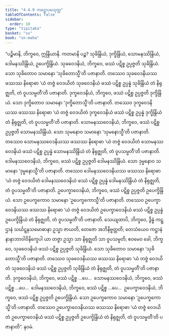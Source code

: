 ```yaml
---
title: "4.4.9 ကဋ္ဌောပမသုတ္တ"
tableOfContents: false
sidebar:
  order: 10
type: "tipitaka"
basket: "su"
book: "sn-maha"
---
```



<DynamicBreadcrumb />

<Division number="509" book="sn-maha">

<Paragraph number="1120" book="sn-maha">
“ပဉ္စိမာနိ, ဘိက္ခဝေ, ဣန္ဒြိယာနိ. ကတမာနိ ပဉ္စ? သုခိန္ဒြိယံ, ဒုက္ခိန္ဒြိယံ, သောမနဿိန္ဒြိယံ, ဒေါမနဿိန္ဒြိယံ, ဥပေက္ခိန္ဒြိယံ. သုခဝေဒနိယံ, ဘိက္ခဝေ, ဖဿံ ပဋိစ္စ ဥပ္ပဇ္ဇတိ သုခိန္ဒြိယံ. သော သုခိတောဝ သမာနော ‘သုခိတောသ္မီ’တိ ပဇာနာတိ. တဿေဝ သုခဝေဒနိယဿ ဖဿဿ နိရောဓာ ‘ယံ တဇ္ဇံ ဝေဒယိတံ သုခဝေဒနိယံ ဖဿံ ပဋိစ္စ ဥပ္ပန္နံ သုခိန္ဒြိယံ တံ နိရုဇ္ဈတိ, တံ ဝူပသမ္မတီ’တိ ပဇာနာတိ.
</Paragraph>

<Paragraph number="1121" book="sn-maha">
ဒုက္ခဝေဒနိယံ, ဘိက္ခဝေ, ဖဿံ ပဋိစ္စ ဥပ္ပဇ္ဇတိ ဒုက္ခိန္ဒြိယံ. သော ဒုက္ခိတောဝ သမာနော ‘ဒုက္ခိတောသ္မီ’တိ ပဇာနာတိ. တဿေဝ ဒုက္ခဝေဒနိယဿ ဖဿဿ နိရောဓာ ‘ယံ တဇ္ဇံ ဝေဒယိတံ ဒုက္ခဝေဒနိယံ ဖဿံ ပဋိစ္စ ဥပ္ပန္နံ ဒုက္ခိန္ဒြိယံ တံ နိရုဇ္ဈတိ, တံ ဝူပသမ္မတီ’တိ ပဇာနာတိ.
</Paragraph>

<Paragraph number="1122" book="sn-maha">
သောမနဿဝေဒနိယံ, ဘိက္ခဝေ, ဖဿံ ပဋိစ္စ ဥပ္ပဇ္ဇတိ သောမနဿိန္ဒြိယံ. သော သုမနောဝ သမာနော ‘သုမနောသ္မီ’တိ ပဇာနာတိ. တဿေဝ သောမနဿဝေဒနိယဿ ဖဿဿ နိရောဓာ ‘ယံ တဇ္ဇံ ဝေဒယိတံ သောမနဿဝေဒနိယံ ဖဿံ ပဋိစ္စ ဥပ္ပန္နံ သောမနဿိန္ဒြိယံ တံ နိရုဇ္ဈတိ, တံ ဝူပသမ္မတီ’တိ ပဇာနာတိ.
</Paragraph>

<Paragraph number="1123" book="sn-maha">
ဒေါမနဿဝေဒနိယံ, ဘိက္ခဝေ, ဖဿံ ပဋိစ္စ ဥပ္ပဇ္ဇတိ ဒေါမနဿိန္ဒြိယံ. သော ဒုမ္မနောဝ သမာနော ‘ဒုမ္မနောသ္မီ’တိ ပဇာနာတိ. တဿေဝ ဒေါမနဿဝေဒနိယဿ ဖဿဿ နိရောဓာ ‘ယံ တဇ္ဇံ ဝေဒယိတံ ဒေါမနဿဝေဒနိယံ ဖဿံ ပဋိစ္စ ဥပ္ပန္နံ ဒေါမနဿိန္ဒြိယံ တံ နိရုဇ္ဈတိ, တံ ဝူပသမ္မတီ’တိ ပဇာနာတိ.
</Paragraph>

<Paragraph number="1124" book="sn-maha">
ဥပေက္ခာဝေဒနိယံ, ဘိက္ခဝေ, ဖဿံ ပဋိစ္စ ဥပ္ပဇ္ဇတိ ဥပေက္ခိန္ဒြိယံ. သော ဥပေက္ခကောဝ သမာနော ‘ဥပေက္ခကောသ္မီ’တိ ပဇာနာတိ. တဿေဝ ဥပေက္ခာဝေဒနိယဿ ဖဿဿ နိရောဓာ ‘ယံ တဇ္ဇံ ဝေဒယိတံ ဥပေက္ခာဝေဒနိယံ ဖဿံ ပဋိစ္စ ဥပ္ပန္နံ ဥပေက္ခိန္ဒြိယံ တံ နိရုဇ္ဈတိ, တံ ဝူပသမ္မတီ’တိ ပဇာနာတိ.
</Paragraph>

<Paragraph number="1125" book="sn-maha">
သေယျထာပိ, ဘိက္ခဝေ, ဒွိန္နံ ကဋ္ဌာနံ သင်္ဃဋ္ဋနသမောဓာနာ ဥသ္မာ ဇာယတိ, တေဇော အဘိနိဗ္ဗတ္တတိ; တေသံယေဝ ကဋ္ဌာနံ နာနာဘာဝါဝိနိက္ခေပါ ယာ တဇ္ဇာ ဥသ္မာ သာ နိရုဇ္ဈတိ သာ ဝူပသမ္မတိ; ဧဝမေဝ ခေါ, ဘိက္ခဝေ, သုခဝေဒနိယံ ဖဿံ ပဋိစ္စ ဥပ္ပဇ္ဇတိ သုခိန္ဒြိယံ. သော သုခိတောဝ သမာနော ‘သုခိတောသ္မီ’တိ ပဇာနာတိ. တဿေဝ သုခဝေဒနိယဿ ဖဿဿ နိရောဓာ ‘ယံ တဇ္ဇံ ဝေဒယိတံ သုခဝေဒနိယံ ဖဿံ ပဋိစ္စ ဥပ္ပဇ္ဇတိ သုခိန္ဒြိယံ တံ နိရုဇ္ဈတိ, တံ ဝူပသမ္မတီ’တိ ပဇာနာတိ.
</Paragraph>

<Paragraph number="1126" book="sn-maha">
ဒုက္ခဝေဒနိယံ, ဘိက္ခဝေ, ဖဿံ ပဋိစ္စ …ပေ…  သောမနဿဝေဒနိယံ, ဘိက္ခဝေ, ဖဿံ ပဋိစ္စ …ပေ…  ဒေါမနဿဝေဒနိယံ, ဘိက္ခဝေ, ဖဿံ ပဋိစ္စ …ပေ…  ဥပေက္ခာဝေဒနိယံ, ဘိက္ခဝေ, ဖဿံ ပဋိစ္စ ဥပ္ပဇ္ဇတိ ဥပေက္ခိန္ဒြိယံ. သော ဥပေက္ခကောဝ သမာနော ‘ဥပေက္ခကောသ္မီ’တိ ပဇာနာတိ. တဿေဝ ဥပေက္ခာဝေဒနိယဿ ဖဿဿ နိရောဓာ ‘ယံ တဇ္ဇံ ဝေဒယိတံ ဥပေက္ခာဝေဒနိယံ ဖဿံ ပဋိစ္စ ဥပ္ပဇ္ဇတိ ဥပေက္ခိန္ဒြိယံ တံ နိရုဇ္ဈတိ, တံ ဝူပသမ္မတီ’တိ ပဇာနာတိ”.

</Paragraph>
</Division>

<Paragraph number="1127" type="center" book="sn-maha">
နဝမံ.
</Paragraph>